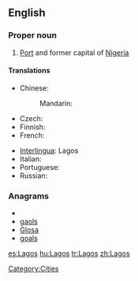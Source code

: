 ==English==
{{wikipedia}}

===Proper noun===
{{en-proper noun}}

# [[Port]] and former capital of [[Nigeria]]

====Translations====
{{trans-top|former capital of Nigeria}}
* Chinese:
*: Mandarin: {{t|zh|拉哥斯|tr=Lāgēsī|sc=Hani}}
* Czech: {{t-|cs|Lagos|m}}
* Finnish: {{t|fi|Lagos}}
* French: {{t-|fr|Lagos}}
{{trans-mid}}
* [[Interlingua]]: Lagos
* Italian: {{t-|it|Lagos|f}}
* Portuguese: {{t-|pt|Lagos}}
* Russian: {{t-|ru|Лагос|m|tr=Lágos}}
{{trans-bottom}}

===Anagrams===
* {{alphagram|aglos}}
* [[gaols#English|gaols]]
* [[Glosa#English|Glosa]]
* [[goals#English|goals]]

[[Category:Cities]]

[[es:Lagos]]
[[hu:Lagos]]
[[tr:Lagos]]
[[zh:Lagos]]